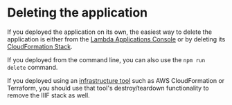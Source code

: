# Deleting the application

If you deployed the application on its own, the easiest way to delete the application is either from the [Lambda Applications Console](https://console.aws.amazon.com/lambda/home#/applications) or by deleting its [CloudFormation Stack](https://console.aws.amazon.com/cloudformation/home#/stacks?filteringStatus=active&filteringText=&viewNested=true&hideStacks=false).

If you deployed from the command line, you can also use the `npm run delete` command.

If you deployed using an [infrastructure tool](deployment-infrastructure.mdx) such as AWS CloudFormation or Terraform, you should use that tool's destroy/teardown functionality to remove the IIIF stack as well.
